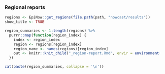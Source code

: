 ### Regional reports {.tabset .tabset-dropdown}


```r
regions <- EpiNow::get_regions(file.path(path, "nowcast/results"))
show_title <- TRUE

region_summaries <- 1:length(regions) %>% 
  purrr::map(function(region_index) {
    index <- region_index
    region <- regions[region_index]
    region_name <- names(regions)[region_index]
    out <- knitr::knit_child("_region-report.Rmd", envir = environment()) 
  })
```


```r
cat(paste(region_summaries, collapse = '\n'))
```
